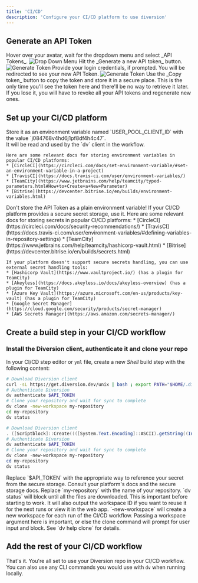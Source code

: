 ```yaml
---
title: 'CI/CD'
description: 'Configure your CI/CD platform to use diversion'
---
```


## Generate an API Token

<Steps>
  <Step title="Navigate to the tokens page">
    Hover over your avatar, wait for the dropdown menu and select _API Tokens_.
    <img alt="Drop Down Menu" style={{width: '90%', borderRadius: '1.5rem', border: '.3rem solid #555', boxShadow: '0 0 1rem #888' }} src="/images/nav-api-tokens.png" />
  </Step>
  <Step title="Generate a new token">
    Hit the _Generate a new API token_ button.
    <img alt="Generate Token" style={{width: '90%', borderRadius: '1.5rem', border: '.3rem solid #555', boxShadow: '0 0 1rem #888' }} src="/images/api-tokens-buttons.png" />
    Provide your login credentials, if prompted.
    You will be redirected to see your new API Token.
    <img alt="Generate Token" style={{width: '90%', borderRadius: '1.5rem', border: '.3rem solid #555', boxShadow: '0 0 1rem #888' }} src="/images/copy-api-token.png" />
    Use the _Copy token_ button to copy the token and store it in a secure place.
    <Note>This is the only time you'll see the token here and there'll be no way to retrieve it later.
    If you lose it, you will have to revoke all your API tokens and regenerate new ones.</Note>
  </Step>
</Steps>

## Set up your CI/CD platform

<Steps>
  <Step title="Store the Diversion client ID">
    Store it as an environment variable named `USER_POOL_CLIENT_ID` with the value `j084768v4hd6j1pf8df4h4c47`.<br/>
    It will be read and used by the `dv` client in the workflow.

    Here are some relevant docs for storing environment variables in popular CI/CD platforms:
    * [CircleCI](https://circleci.com/docs/set-environment-variable/#set-an-environment-variable-in-a-project)
    * [TravisCI](https://docs.travis-ci.com/user/environment-variables/)
    * [TeamCity](https://www.jetbrains.com/help/teamcity/typed-parameters.html#How+to+Create+a+New+Parameter)
    * [Bitrise](https://devcenter.bitrise.io/en/builds/environment-variables.html)
  </Step>
  <Step title="Store the API Token securely">
    <Note>Don't store the API Token as a plain environment variable! If your CI/CD platform provides a secure
    secret storage, use it.</Note>
    Here are some relevant docs for storing secrets in popular CI/CD platforms:
    * [CircleCI](https://circleci.com/docs/security-recommendations/)
    * [TravisCI](https://docs.travis-ci.com/user/environment-variables/#defining-variables-in-repository-settings)
    * [TeamCity](https://www.jetbrains.com/help/teamcity/hashicorp-vault.html)
    * [Bitrise](https://devcenter.bitrise.io/en/builds/secrets.html)

    If your platform doesn't support secure secrets handling, you can use external secret handling tools:
    * [Hashicorp Vault](https://www.vaultproject.io/) (has a plugin for TeamCity)
    * [Akeyless](https://docs.akeyless.io/docs/akeyless-overview) (has a plugin for TeamCity)
    * [Azure Key Vault](https://azure.microsoft.com/en-us/products/key-vault) (has a plugin for TeamCity)
    * [Google Secret Manager](https://cloud.google.com/security/products/secret-manager)
    * [AWS Secrets Manager](https://aws.amazon.com/secrets-manager/)
  </Step>
</Steps>

## Create a build step in your CI/CD workflow
### Install the Diversion client, authenticate it and clone your repo

In your CI/CD step editor or `yml` file, create a new _Shell_ build step with the following content:
<CodeGroup>

```bash Mac/Linux
# Download Diversion client
curl -sL https://get.diversion.dev/unix | bash ; export PATH="$HOME/.diversion/bin:$PATH"
# Authenticate Diversion
dv authenticate $API_TOKEN
# Clone your repository and wait for sync to complete
dv clone -new-workspace my-repository
cd my-repository
dv status
```

```powershell Windows
# Download Diversion client
. ([Scriptblock]::Create((([System.Text.Encoding]::ASCII).getString((Invoke-WebRequest -Uri "https://get.diversion.dev/win-ci").Content))))
# Authenticate Diversion
dv authenticate $API_TOKEN
# Clone your repository and wait for sync to complete
dv clone -new-workspace my-repository
cd my-repository
dv status
```

</CodeGroup>
<Note>Replace `$API_TOKEN` with the appropriate way to reference your secret from the secure storage.
Consult your platform's docs and the secure storage docs.</Note>
<Note>Replace `my-repository` with the name of your repository.</Note>
<Note>`dv status` will block until all the files are downloaded. This is important before starting to work.
It will also output the workspace ID if you want to reuse it for the next runs or view it in the web app.</Note>
<Note>`-new-workspace` will create a new workspace for each run of the CI/CD workflow. Passing a workspace argument here
is important, or else the clone command will prompt for user input and block. See `dv help clone` for details.</Note>

## Add the rest of your CI/CD workflow

That's it. You're all set to use your Diversion repo in your CI/CD workflow. You can also use any CLI commands you would
use with `dv` when running locally.